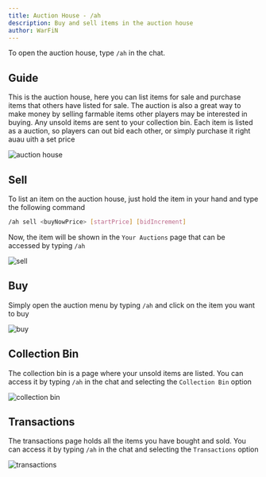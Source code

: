 ```yaml
---
title: Auction House - /ah
description: Buy and sell items in the auction house
author: WarFiN
---
```


To open the auction house, type ```/ah``` in the chat.

## Guide

This is the auction house, here you can list items for sale and purchase items that others have listed for sale. The auction is also a great way to make money by selling farmable items other players may be interested in buying. Any unsold items are sent to your collection bin. Each item is listed as a auction, so players can out bid each other, or simply purchase it right auau uith a set price

![auction house](https://github.com/WarFiN123/docs-bugattipvp/blob/7c2bfa3a88e083585570a33db01fa51c9546ac6d/contents/docs/commands/auction_house/auction%20house.png?raw=true)

## Sell

To list an item on the auction house, just hold the item in your hand and type the following command
```bash
/ah sell <buyNowPrice> [startPrice] [bidIncrement]
```

Now, the item will be shown in the `Your Auctions` page that can be accessed by typing `/ah`

![sell](https://github.com/WarFiN123/docs-bugattipvp/blob/7c2bfa3a88e083585570a33db01fa51c9546ac6d/contents/docs/commands/auction_house/sell.png?raw=true)

## Buy

Simply open the auction menu by typing `/ah` and click on the item you want to buy

![buy](https://github.com/WarFiN123/docs-bugattipvp/blob/7c2bfa3a88e083585570a33db01fa51c9546ac6d/contents/docs/commands/auction_house/auction%20house.png?raw=true)

## Collection Bin

The collection bin is a page where your unsold items are listed. You can access it by typing `/ah` in the chat and selecting the `Collection Bin` option

![collection bin](https://github.com/WarFiN123/docs-bugattipvp/blob/7c2bfa3a88e083585570a33db01fa51c9546ac6d/contents/docs/commands/auction_house/collection%20bin.png?raw=true)

## Transactions

The transactions page holds all the items you have bought and sold. You can access it by typing `/ah` in the chat and selecting the `Transactions` option

![transactions](https://github.com/WarFiN123/docs-bugattipvp/blob/7c2bfa3a88e083585570a33db01fa51c9546ac6d/contents/docs/commands/auction_house/Transactions.png?raw=true)